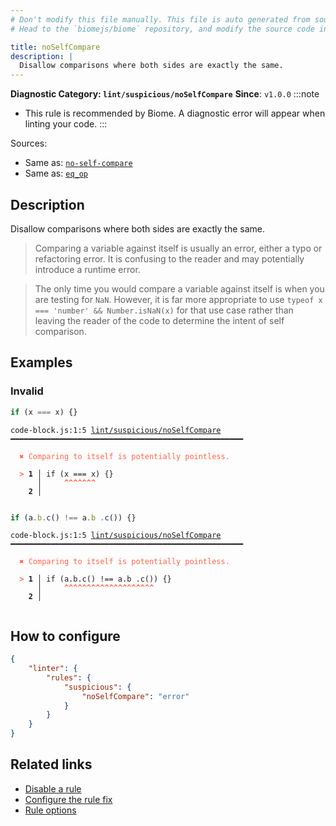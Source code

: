 ```yaml
---
# Don't modify this file manually. This file is auto generated from source, and you will lose your changes next time the website is built.
# Head to the `biomejs/biome` repository, and modify the source code in there.

title: noSelfCompare
description: |
  Disallow comparisons where both sides are exactly the same.
---
```


**Diagnostic Category: `lint/suspicious/noSelfCompare`**
<Tabs>
<TabItem label="JavaScript (and super languages)" icon="seti:javascript">
**Since**: `v1.0.0`
:::note
- This rule is recommended by Biome. A diagnostic error will appear when linting your code.
:::

Sources: 
- Same as: <a href="https://eslint.org/docs/latest/rules/no-self-compare" target="_blank"><code>no-self-compare</code></a>
- Same as: <a href="https://rust-lang.github.io/rust-clippy/master/#eq_op" target="_blank"><code>eq_op</code></a>

## Description
Disallow comparisons where both sides are exactly the same.

>Comparing a variable against itself is usually an error, either a typo or refactoring error. It is confusing to the reader and may potentially introduce a runtime error.


>The only time you would compare a variable against itself is when you are testing for `NaN`.
However, it is far more appropriate to use `typeof x === 'number' && Number.isNaN(x)` for that use case rather than leaving the reader of the code to determine the intent of self comparison.


## Examples

### Invalid

```js
if (x === x) {}
```

<pre class="language-text"><code class="language-text">code-block.js:1:5 <a href="https://biomejs.dev/linter/rules/no-self-compare">lint/suspicious/noSelfCompare</a> ━━━━━━━━━━━━━━━━━━━━━━━━━━━━━━━━━━━━━━━━━━━━━━━━━━━━<br /><br />  <strong><span style="color: Tomato;">✖</span></strong> <span style="color: Tomato;">Comparing to itself is potentially pointless.</span><br />  <br />  <strong><span style="color: Tomato;">&gt;</span></strong> <strong>1 │ </strong>if (x === x) &#123;&#125;<br />   <strong>   │ </strong>    <strong><span style="color: Tomato;">^</span></strong><strong><span style="color: Tomato;">^</span></strong><strong><span style="color: Tomato;">^</span></strong><strong><span style="color: Tomato;">^</span></strong><strong><span style="color: Tomato;">^</span></strong><strong><span style="color: Tomato;">^</span></strong><strong><span style="color: Tomato;">^</span></strong><br />    <strong>2 │ </strong><br />  <br /></code></pre>

```js
if (a.b.c() !== a.b .c()) {}
```

<pre class="language-text"><code class="language-text">code-block.js:1:5 <a href="https://biomejs.dev/linter/rules/no-self-compare">lint/suspicious/noSelfCompare</a> ━━━━━━━━━━━━━━━━━━━━━━━━━━━━━━━━━━━━━━━━━━━━━━━━━━━━<br /><br />  <strong><span style="color: Tomato;">✖</span></strong> <span style="color: Tomato;">Comparing to itself is potentially pointless.</span><br />  <br />  <strong><span style="color: Tomato;">&gt;</span></strong> <strong>1 │ </strong>if (a.b.c() !== a.b .c()) &#123;&#125;<br />   <strong>   │ </strong>    <strong><span style="color: Tomato;">^</span></strong><strong><span style="color: Tomato;">^</span></strong><strong><span style="color: Tomato;">^</span></strong><strong><span style="color: Tomato;">^</span></strong><strong><span style="color: Tomato;">^</span></strong><strong><span style="color: Tomato;">^</span></strong><strong><span style="color: Tomato;">^</span></strong><strong><span style="color: Tomato;">^</span></strong><strong><span style="color: Tomato;">^</span></strong><strong><span style="color: Tomato;">^</span></strong><strong><span style="color: Tomato;">^</span></strong><strong><span style="color: Tomato;">^</span></strong><strong><span style="color: Tomato;">^</span></strong><strong><span style="color: Tomato;">^</span></strong><strong><span style="color: Tomato;">^</span></strong><strong><span style="color: Tomato;">^</span></strong><strong><span style="color: Tomato;">^</span></strong><strong><span style="color: Tomato;">^</span></strong><strong><span style="color: Tomato;">^</span></strong><strong><span style="color: Tomato;">^</span></strong><br />    <strong>2 │ </strong><br />  <br /></code></pre>

## How to configure
```json title="biome.json"
{
	"linter": {
		"rules": {
			"suspicious": {
				"noSelfCompare": "error"
			}
		}
	}
}

```
## Related links

- [Disable a rule](/linter/#disable-a-lint-rule)
- [Configure the rule fix](/linter#configure-the-rule-fix)
- [Rule options](/linter/#rule-options)

</TabItem>
</Tabs>

